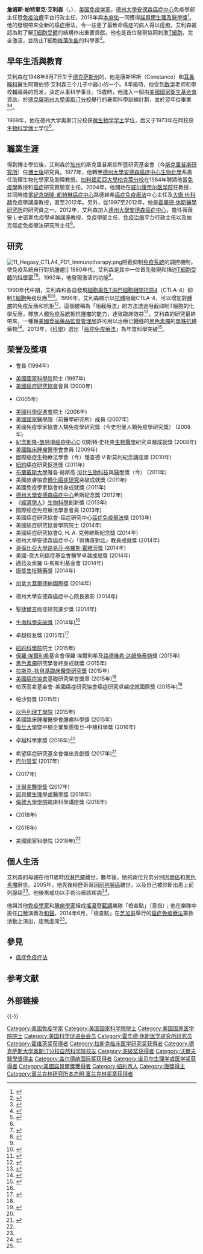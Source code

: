 {{otheruses|詹姆斯·埃里森}}
{{Blpsources|time=2014-06-29T03:45:31+00:00}}
{{NoteTA
|T= zh-tw:詹姆士·艾立遜;zh-cn:詹姆斯·艾利森;zh-hk:占士·艾利臣;
|1 = zh-tw:詹姆士;zh-cn:詹姆斯;zh-hk:占士;
|2 = zh-tw:艾立遜;zh-cn:艾利森;zh-hk:艾利臣;
|3 = zh-tw:喬治;zh-cn:乔治;zh-hk:佐治;
}}
{{Infobox scientist
| name              = 詹姆士·艾立遜 {{Nobel icon|生理學或醫學}}<br />James P. Allison
| image             = James P. Allison EM1B5564 (46157222712).jpg
| image_size        = 
| alt               = 
| caption           = 詹姆士·艾立遜在2018年時
| birth_name        = James Patrick Allison<ref>{{Cite web|title=James Patrick Allison, PhD|url=https://www.asco.org/people/james-patrick-allison-phd|publisher=[[美國臨床腫瘤醫學會|美國臨床腫瘤醫學會]]|accessdate=2018-10-03|archive-date=2020-09-14|archive-url=https://web.archive.org/web/20200914230759/https://www.asco.org/people/james-patrick-allison-phd|dead-url=no}}</ref>
| birth_date        = {{Birth date and age|1948|8|7}}<ref>{{Cite web|title=James P. Allison Facts|url=https://www.nobelprize.org/prizes/medicine/2018/allison/facts/|publisher=[[諾貝爾基金會|諾貝爾基金會]]|accessdate=2018-10-03|archive-date=2019-02-11|archive-url=https://web.archive.org/web/20190211030701/https://www.nobelprize.org/prizes/medicine/2018/allison/facts/|dead-url=no}}</ref>
| birth_place       = {{USA}}[[德克薩斯州|德克薩斯州]]{{Link-en|艾里斯|Alice, Texas}}
| death_date        = 
| death_place       = 
| resting_place     = 
| resting_place_coordinates = 
| residence         = {{USA}}[[德克薩斯州|德克薩斯州]][[休斯頓|休斯頓]]
| citizenship       = 
| nationality       = {{USA}}
| fields            = [[免疫學|免疫學]]
| workplaces        = [[德州大學安德森癌症中心|德州大學安德森癌症中心]] <br/> [[康乃爾大學威爾醫學院|康乃爾大學威爾醫學院]] <br/> [[紀念斯隆-凱特琳癌症中心|紀念斯隆-凱特琳癌症中心]] <br/> {{Link-en|加利福尼亞大學舊金山分校醫學院|UCSF School of Medicine}} <br/> [[加利福尼亞大學柏克萊分校|加利福尼亞大學柏克萊分校]] <br/> [[德克薩斯州大學奧斯汀分校|德克薩斯州大學奧斯汀分校]]
| alma_mater        = [[德州大學奧斯汀分校|德州大學奧斯汀分校]] <br/> 斯克里普斯診所暨研究基金會（今[[斯克里普斯研究所|斯克里普斯研究所]]）
| thesis_title      = Studies on bacterial asparaginases: isolation and characterization of a tumor inhibitory asparaginase from Alcaligenes eutrophus– Insolubilization of L-asparaginase by covalent attachment to nylon tubing
| thesis_url        = https://www.worldcat.org/title/studies-on-bacterial-asparaginases-isolation-and-characterization-of-a-tumor-inhibitory-asparaginase-from-alcaligenes-eutrophus-insolubilization-of-l-asparaginase-by-covalent-attachment-to-nylon-tubing/oclc/890196624&referer=brief_results
| thesis_year       = 1973
| doctoral_advisor  = 佐治·巴里·基托（George Barrie Kitto）<ref>{{Cite news|author1=Benson, Eric|title=The Iconoclast|url=https://www.texasmonthly.com/articles/jim-allison-and-the-search-for-the-cure-for-cancer/|accessdate=2018-10-03|publisher={{Link-en|德州月刊|Texas Monthly}}|date=2016-11|archive-date=2020-12-02|archive-url=https://web.archive.org/web/20201202164212/https://www.texasmonthly.com/articles/jim-allison-and-the-search-for-the-cure-for-cancer/|dead-url=no}}</ref>
| academic_advisors = 
| doctoral_students = 
| notable_students  = 
| known_for         = [[癌症免疫療法|癌症免疫療法]] <br/> [[細胞毒性T淋巴細胞相關抗原4|細胞毒性T淋巴細胞相關抗原4]]（CTLA-4）功能研究 <br/> {{Link-en|CD28|CD28}}協同刺激[[T細胞|T細胞]] <br/> 發展抗CTLA-4癌症藥物
| influences        = 
| influenced        = 
| awards            = {{Link-en|威廉·B·高里獎|William B. Coley Award}} (2005) <br/> {{Link-en|美國免疫學家協會|American Association of Immunologists}}終身成就獎 (2011) <br/> 《[[經濟學人|經濟學人]]》生物科學創新獎 (2013) <br/> [[生命科學突破獎|生命科學突破獎]] (2014) <br/> [[唐獎|唐獎生技醫藥獎]] (2014) <br/> [[路易莎·格罗斯·霍维茨奖|路易莎·格罗斯·霍维茨奖]] (2014) <br/> {{Link-en|哈維獎|Harvey Prize}} (2014) <br/> [[蓋爾德納國際獎|加拿大蓋爾德納國際獎]] (2014) <br/> [[拉斯克臨床醫學研究獎|拉斯克-狄貝基臨床醫學研究獎]] (2015) <br/> [[美國癌症協會|美國癌症協會]]基礎研究榮譽獎章 (2015) <br/> [[沃爾夫醫學獎|沃爾夫醫學獎]] (2017) <br/> {{Link-en|費薩爾國王國際獎|King Faisal International Prize}} (2017) <br/> [[巴尔赞奖|巴尔赞奖]] (2017) <br/> [[诺贝尔生理学或医学奖|诺贝尔生理学或医学奖]] (2018)
| signature         = 
| signature_alt     = 
| website           = 
| footnotes         = 
| spouse            = 帕德曼莉·沙馬（Padmanee Sharma）<ref>{{Cite news|author1=George, Cindy|title=MD Anderson immunologist James P. Allison, Ph.D., named Nobel laureate|url=http://www.tmc.edu/news/2018/10/md-anderson-immunologist-james-p-allison-ph-d-named-nobel-laureate/|accessdate=2018-10-03|publisher={{Link-en|德克薩斯醫療中心|Texas Medical Center}}|date=2018-10-01|archive-date=2020-12-05|archive-url=https://web.archive.org/web/20201205112921/https://www.tmc.edu/news/2018/10/md-anderson-immunologist-james-p-allison-ph-d-named-nobel-laureate/|dead-url=no}}</ref>
}}

'''詹姆斯·帕特里克·艾利森'''（{{Lang-en|James Patrick Allison}}，{{Bd|1948年|8月7日}}），[[美国|美国]][[免疫学|免疫学家]]，[[德州大學安德森癌症中心|德州大學安德森癌症中心]]免疫學部主任暨[[免疫治療|免疫治療]]平台行政主任，2018年與[[本庶佑|本庶佑]]一同獲得[[諾貝爾生理及醫學獎|諾貝爾生理及醫學獎]]<ref>{{Cite press release|last=|first=|date=2018-10-01|title=The Nobel Prize in Physiology or Medicine 2018|url=https://www.nobelprize.org/prizes/medicine/2018/press-release/|location=|publisher=[[諾貝爾基金會|諾貝爾基金會]]|agency=|access-date=2018-10-06|archive-date=2018-10-01|archive-url=https://web.archive.org/web/20181001112352/https://www.nobelprize.org/prizes/medicine/2018/press-release/|dead-url=no}}</ref>。他的發現帶來全新的癌症療法，令一些患了最致命癌症的病人得以痊癒。艾利森被認為對了解[[T細胞受體|T細胞受體]]的結構作出重要貢獻。他也是首位發現{{Link-en|CD28|CD28}}協同刺激[[T細胞|T細胞]]，完全激活{{Link-en|初始T細胞|Naive T cell}}，並防止T細胞[[株落失能|株落失能]]的科學家<ref name="CD28">{{Cite journal|author1=Harding, Fiona A.|author2=McArthur, James G.|author3=Gross, Jane A.|author4=Raulet, David H.|author5=Allison, James P.|title=CD28-mediated signalling co-stimulates murine T cells and prevents induction of anergy in T-cell clones|journal=[[自然_(期刊)|自然]]|date=1992-04-16|volume=356|issue=6370|pages=607-609|doi=10.1038/356607a0|pmid=1313950}}</ref>。

== 早年生活與教育 ==
艾利森在1948年8月7日生于[[德克萨斯州|德克萨斯州]]的{{Link-en|艾里斯|Alice, Texas}}，他是康斯坦斯（Constance）和[[耳鼻喉科學|耳鼻喉科]]醫生阿爾伯特·艾利森三个儿子中最小的一个。8年級時，他受到[[数学|数学]]老师和學校輔導員的启发，決定从事科学事业。15歲時，他進入一個由[[美國國家衛生基金會|美國國家衛生基金會]]資助，於[[德克薩斯州大學奧斯汀分校|德克薩斯州大學奧斯汀分校]]舉行的暑期科學訓練計劃，並於翌年從{{Link-en|艾里斯高中|Alice High School}}畢業<ref name="ascopost">{{Cite news|author1=Cavallo, Jo|title=Immunotherapy Research of James P. Allison, PhD,  Has Led to a Paradigm Shift in the Treatment of Cancer|url=http://www.ascopost.com/issues/september-15-2014/immunotherapy-research-of-james-p-allison-phd-has-led-to-a-paradigm-shift-in-the-treatment-of-cancer/|accessdate=2018-10-07|work=美國臨床腫瘤醫學會報|date=2014-09-15|archive-date=2018-12-24|archive-url=https://web.archive.org/web/20181224033437/http://www.ascopost.com/issues/september-15-2014/immunotherapy-research-of-james-p-allison-phd-has-led-to-a-paradigm-shift-in-the-treatment-of-cancer|dead-url=no}}</ref><ref>{{Cite news|author1=Lopez, Monica|title=Alice native Dr. James Allison awarded 2018 Nobel Prize in Physiology or Medicine|url=https://www.caller.com/story/news/local/2018/10/01/south-texas-doctor-receives-nobel-prize-cancer-research/1485767002/|accessdate=2018-10-07|work=[[聖體市_(德克薩斯州)|聖體市]]時報|date=2018-10-01|archive-date=2021-02-27|archive-url=https://web.archive.org/web/20210227133237/https://www.caller.com/story/news/local/2018/10/01/south-texas-doctor-receives-nobel-prize-cancer-research/1485767002/|dead-url=no}}</ref>。

1969年，他在德州大学奥斯汀分校获[[微生物学|微生物学]][[学士|学士]]学位，后又于1973年在同校获[[生物科学|生物科学]][[博士|博士]]学位<ref name="mdanderson">{{Cite web|title=James P. Allison, Ph.D.|url=https://faculty.mdanderson.org/profiles/james_allison.html|publisher=[[德州大學安德森癌症中心|德州大學安德森癌症中心]]|accessdate=2018-10-08|archive-date=2016-12-21|archive-url=https://web.archive.org/web/20161221110602/http://faculty.mdanderson.org/James_Allison/Default.asp?SNID=0|dead-url=no}}</ref>。

== 職業生涯 ==
得到博士學位後，艾利森於[[加州|加州]]的斯克里普斯診所暨研究基金會（今[[斯克里普斯研究所|斯克里普斯研究所]]）任[[博士後|博士後]]研究員。1977年，他轉至[[德州大學安德森癌症中心|德州大學安德森癌症中心]][[生物化學|生物化學]]系擔任助理生物化學家及助理教授。[[加利福尼亞大學柏克萊分校|加利福尼亞大學柏克萊分校]]在1984年聘請他當[[免疫學|免疫學]]教授和[[癌症|癌症]]研究實驗室主任。2004年，他開始在[[威尔康奈尔医学院|威尔康奈尔医学院]]任教授，並同時擔當[[紀念斯隆-凱特琳癌症中心|紀念斯隆-凱特琳癌症中心]]路德維希[[癌症免疫療法|癌症免疫療法]]中心主任及[[大衛·漢密頓·科赫|大衛·H·科赫]]免疫學講座教授，直至2012年。另外，從1997至2012年，他是[[霍華德·休斯醫學研究所|霍華德·休斯醫學研究所]]的研究員之一。2012年，艾利森加入[[德州大學安德森癌症中心|德州大學安德森癌症中心]]，擔任薇薇安·L·史密斯免疫學卓越講座教授、免疫學部主任、[[免疫治療|免疫治療]]平台行政主任以及帕克癌症免疫療法研究所主任<ref name="mdanderson"/>。

== 研究 ==
[[File:11_Hegasy_CTLA4_PD1_Immunotherapy.png|thumb]]阻截抑制[[免疫系統|免疫系統]]的調控機制，使免疫系統自行對抗腫瘤]]
1980年代，艾利森是其中一位首先發現和描述[[T細胞受體|T細胞受體]]的[[科學家|科學家]]<ref>{{Cite journal|author1=Allison, James P.|author2=McIntyre, Bradley W.|author3=Bloch, David|title=Tumor-specific antigen of murine T-lymphoma defined with monoclonal antibody|journal={{Link-en|免疫學期刊)|Journal of Immunology}}|date=1982-11|volume=129|issue=5|pages=2293-2300|pmid=6181166|accessdate=2018-10-12}}</ref><ref>{{Cite journal|author1=Allison, James P.|author2=McIntyre, Bradley W.|author3=Ridge, Linda L.|author4=Gross-Pelose, Jane|author5=Lanier, Lewis L.|title=Molecular characterization of the murine T cell antigen receptor and associated structures |journal={{Link-en|美國實驗生物學學會聯會|Federation of American Societies for Experimental Biology}}通訊|date=1985-10-01|pmid=2412897|accessdate=2018-10-12}}</ref>。1992年，他發現{{Link-en|CD28|CD28}}激活{{Link-en|初始T細胞|Naive T cell}}的功能<ref name="CD28"/>。

1990年代中期，艾利森和{{Link-en|傑佛瑞·布萊斯頓|Jeffrey Bluestone}}各自發現[[細胞毒性T淋巴細胞相關抗原4|細胞毒性T淋巴細胞相關抗原4]]（CTLA-4）抑制[[T細胞|T細胞]]免疫反應<ref>{{Cite journal|author1=Krummel, Matthew F.|author2=Allison, James P.|title=CD28 and CTLA-4 have opposing effects on the response of T cells to stimulation|journal={{Link-en|實驗醫學期刊|Journal of Experimental Medicine}}|date=1995-08-01|volume=182|issue=2|pages=459-465|doi=10.1084/jem.182.2.459|pmid=7543139|accessdate=2018-10-10}}</ref><ref>{{Cite journal|author1=Walunas, Theresa L.|author2=Lenschow, Deborah J.|author3=Bakker, Christina Y.|author4=Linsley, Peter S.|author5=Freeman, Gordon J.|author6=Green, Jonathan M.|author7=Thompson, Craig B.|author8=Bluestone, Jeffrey A.|title=CTLA-4 can function as a negative regulator of T cell activation|journal={{Link-en|免疫 (期刊)|Immunity (journal)|免疫}}|date=1994-08|volume=1|issue=5|pages=405-413|doi=10.1016/1074-7613(94)90071-X|pmid=7882171|accessdate=2018-10-10}}</ref>。1996年，艾利森顯示以[[抗體|抗體]]阻礙CTLA-4，可以增加對[[腫瘤|腫瘤]]的免疫反應和抗拒<ref>{{Cite journal|author1=Leach, Dana R.|author2=Krummel, Matthew F.|author3=Allison, James P.|title=Enhancement of antitumor immunity by CTLA-4 blockade|journal=[[科學_(期刊)|科學]]|date=1996-03-22|volume=271|issue=5256|pages=1734-1736|doi=10.1126/science.271.5256.1734|pmid=8596936|accessdate=2018-10-10}}</ref>。這個被稱為「{{Link-en|免疫檢查點|Immune checkpoint}}阻截療法」的方法透過阻截抑制T細胞的化學反應，釋放人體[[免疫系統|免疫系統]]抵抗腫瘤的能力，達致臨床效益<ref>{{Cite web|title=James P. Allison, Ph.D.|url=https://www.cancerresearch.org/immunotherapy/stories/scientists/james-p-allison-phd|publisher={{Link-en|癌症研究中心|Cancer Research Institute}}|accessdate=2018-10-11|archive-date=2021-04-28|archive-url=https://web.archive.org/web/20210428124849/http://www.cancerresearch.org/immunotherapy/stories/scientists/james-p-allison-phd|dead-url=no}}</ref>。艾利森的研究最終帶來{{Link-en|伊匹單抗|Ipilimumab}}，一種獲[[美國食品藥品監督管理局|美國食品藥品監督管理局]]許可用以治療已[[遠端轉移|轉移]]的[[黑色素瘤|黑色素瘤]]的[[單株抗體|單株抗體]]藥物<ref>{{Cite news|author1=Grady, Denise|title=2018 Nobel Prize in Medicine Awarded to 2 Cancer Immunotherapy Researchers|url=https://www.nytimes.com/2018/10/01/health/nobel-prize-medicine.html|accessdate=2018-10-11|work=[[紐約時報|紐約時報]]|date=2018-10-01|archive-date=2021-03-07|archive-url=https://web.archive.org/web/20210307115607/https://www.nytimes.com/2018/10/01/health/nobel-prize-medicine.html|dead-url=no}}</ref>。2013年，《[[科學_(學術期刊)|科學]]》選出「[[癌症免疫療法|癌症免疫療法]]」為年度科學突破<ref>{{Cite journal|author1=Couzin-Frankel, Jennifer|title=Cancer Immunotherapy|journal=[[科學_(學術期刊)|科學]]|date=2013-12-20|volume=342|issue=6165|pages=1432-1433|doi=10.1126/science.342.6165.1432|pmid=24357284|accessdate=2018-10-12}}</ref>。

== 荣誉及獎項 ==
* {{Link-en|美國免疫學家協會|American Association of Immunologists}}會員 (1994年)
* [[美國國家科學院|美國國家科學院]]院士 (1997年)
* [[美國癌症研究協會|美國癌症研究協會]]會員 (2000年)
* {{Link-en|癌症研究中心|Cancer Research Institute}}{{Link-en|威廉·B·高里獎|William B. Coley Award}} (2005年)
* [[美國科學促進會|美國科學促進會]]院士 (2006年)
* [[美國國家醫學院|美國國家醫學院]]（前醫學研究所）成員 (2007年)
* 美國免疫學家協會{{Link-en|丹拿基金會|Dana Foundation}}人類免疫學研究獎（今史坦曼人類免疫學研究獎） (2008年)
* [[紀念斯隆-凱特琳癌症中心|紀念斯隆-凱特琳癌症中心]]C·切斯特·史托克[[生物醫學|生物醫學]]研究卓越成就獎 (2008年)
* [[美國臨床腫瘤醫學會|美國臨床腫瘤醫學會]]會員 (2009年)
* 國際癌症生物療法學會（今{{Link-en|國際癌症免疫療法學會|Society for Immunotherapy of Cancer}}）理查德·V·斯莫利紀念講座席 (2010年)
* [[紐約|紐約]]{{Link-en|吉爾達會|Gilda's Club}}癌症研究促進獎 (2011年)
* [[布蘭戴斯大學|布蘭戴斯大學]]雅各·赫斯高·加比[[生物科技|生物科技]]與[[醫學|醫學]]獎（今{{Link-en|雅各及路易絲·加比生物科技與醫學獎|Gabbay Award}}） (2011年)
* 美國皮膚協會[[轉譯醫學|轉化癌症研究]]突破成就獎 (2011年)
* 美國免疫學家協會終身成就獎 (2011年)
* [[德州大學安德森癌症中心|德州大學安德森癌症中心]]希斯紀念獎 (2012年)
* 《[[經濟學人|經濟學人]]》[[生物科學|生物科學]]創新獎 (2013年)
* 國際癌症免疫療法學會會員 (2013年)
* 美國癌症研究協會-癌症研究中心{{Link-en|洛依德·J·奧德|Lloyd J. Old}}[[癌症免疫療法|癌症免疫療法]]獎 (2013年)
* 美國癌症研究協會學院院士 (2014年)
* 美國癌症研究協會G. H. A. 克勞維斯紀念獎 (2014年)
* 德州大學安德森癌症中心{{Link-en|達拉斯-沃斯堡|Dallas–Fort Worth metroplex}}「與傳奇對話」教員成就獎 (2014年)
* [[哥倫比亞大學|哥倫比亞大學]][[路易莎·格羅斯·霍維茨獎|路易莎·格羅斯·霍維茨獎]] (2014年)
* 美國-意大利癌症基金會醫學卓越成就獎 (2014年)
* 邁菈及索羅·G·馬斯利基金會{{Link-en|馬斯利獎|Massry Prize}} (2014年)
* [[唐獎|唐獎生技醫藥獎]] (2014年)
* {{Link-en|蓋爾德納基金會|Gairdner Foundation}}[[蓋爾德納國際獎|加拿大蓋爾德納國際獎]] (2014年)
* 德州大學安德森癌症中心院長表彰 (2014年)
* {{Link-en|國家癌症研究基金會|National Foundation for Cancer Research}}[[阿爾伯特·聖捷爾吉|聖捷爾吉]]癌症研究進步獎 (2014年)
* [[生命科學突破獎|生命科學突破獎]] (2014年)<ref name="mdanderson"/>
* {{Link-en|德州大學奧斯汀分校舊生會|Texas Exes}}卓越校友獎 (2015年)<ref>{{Cite web|title=Distinguished Alumnus Award|url=https://www.texasexes.org/about-us/awards/distinguished-alumnus-award|publisher={{Link-en|德州大學奧斯汀分校舊生會|Texas Exes}}|accessdate=2018-10-17|archive-date=2021-02-25|archive-url=https://web.archive.org/web/20210225044742/https://www.texasexes.org/about-us/awards/distinguished-alumnus-award|dead-url=no}}</ref>
* [[紐約科學院|紐約科學院]]院士 (2015年)
* [[保羅·埃爾利希|保羅·埃爾利希]]基金會保羅·埃爾利希及[[路德维希·达姆施泰特|路德维希·达姆施泰特]]獎 (2015年)
* [[黑色素瘤|黑色素瘤]]研究學會終身成就獎 (2015年)
* [[拉斯克獎|拉斯克-狄貝基臨床醫學研究獎]] (2015年)
* [[美國癌症協會|美國癌症協會]]基礎研究榮譽獎章 (2015年)<ref name="mdanderson"/>
* 帕茨高拿基金會-美國癌症研究協會癌症研究卓越成就國際獎 (2015年)<ref>{{Cite web|title=Pezcoller Foundation-AACR International Award for Extraordinary Achievement in Cancer Research Recipients|url=https://www.aacr.org/Research/Awards/PAGES/PEZCOLLER-FOUNDATION-AACR-AWARD___8470D6.ASPX|publisher=[[美國癌症研究協會|美國癌症研究協會]]|access-date=2018-10-18|archive-url=https://archive.today/20181117102729/https://www.aacr.org/Research/Awards/PAGES/PEZCOLLER-FOUNDATION-AACR-AWARD___8470D6.ASPX|archive-date=2018-11-17|dead-url=yes}}</ref>
* {{Link-en|帕沙努基金會|Passano Foundation}}帕沙努獎 (2015年)
* [[以色列理工學院|以色列理工學院]]{{Link-en|哈維獎|Harvey Prize}} (2015年)
* 美國臨床腫瘤醫學會腫瘤科學獎 (2015年)
* [[復旦大學|復旦大學]]暨中植企業集團復旦-中植科學獎 (2016年)
* {{Link-en|美國癌症研究所聯會|Passano Foundation}}卓越科學家獎 (2016年)<ref name="mdanderson"/>
* 希望癌症研究基金會傑出貢獻獎 (2017年)<ref>{{Cite web|title=2017 Honorees|url=http://www.hope-funds.org/honorees/2017-honorees/|publisher=希望癌症研究基金會|accessdate=2018-10-18|archive-date=2021-01-28|archive-url=https://web.archive.org/web/20210128000422/http://www.hope-funds.org/honorees/2017-honorees/|dead-url=no}}</ref>
* [[巴尔赞奖|巴尔赞奖]] (2017年)
* {{Link-en|舍貝里獎|Sjöberg Prize}} (2017年)
* [[沃爾夫醫學獎|沃爾夫醫學獎]] (2017年)
* [[諾貝爾生理學或醫學獎|諾貝爾生理學或醫學獎]] (2018年)
* [[倫敦大學學院|倫敦大學學院]]臨床科學講座獎 (2018年)
* {{Link-en|阿伯尼醫學中心|Albany Medical Center}}{{Link-en|醫學與生物醫學研究獎|Albany Medical Center Prize}} (2018年)
* {{Link-en|西班牙外換銀行基金會知識先驅生物醫學獎|BBVA Foundation Frontiers of Knowledge Award}} (2018年)
* 美國國家科學院{{Link-en|潔西·史蒂文森·科瓦倫科獎章|Jessie Stevenson Kovalenko Medal}} (2018年)<ref name="mdanderson"/>

== 個人生活 ==
艾利森的母親在他11歲時因[[淋巴瘤|淋巴瘤]]離世。數年後，她的兩位兄弟分別因[[肺癌|肺癌]]和[[黑色素瘤|黑色素瘤]]辭世。2005年，他先後經歷哥哥因[[前列腺癌|前列腺癌]]離世，以及自己被診斷出患上前列腺癌<ref name="ascopost"/>。他後來成功以手術治療該疾病<ref>{{Cite news|author1=Piore, Adam|title=James Allison Has Unfinished Business with Cancer|url=https://www.technologyreview.com/s/604086/immunotherapy-pioneer-james-allison-has-unfinished-business-with-cancer/|accessdate=2018-10-21|work=[[麻省理工科技評論|麻省理工科技評論]]|date=2017-04-24|archive-date=2019-06-18|archive-url=https://web.archive.org/web/20190618131910/https://www.technologyreview.com/s/604086/immunotherapy-pioneer-james-allison-has-unfinished-business-with-cancer/|dead-url=no}}</ref>。

他與其他[[免疫學|免疫學家]]和[[腫瘤學|腫瘤學家]]組成[[搖滾|搖滾]]暨[[藍調|藍調]]樂隊「檢查點」（意指{{Link-en|免疫檢查點|Immune checkpoint}}）；他在樂隊中擔任[[口琴|口琴]]演奏及[[和聲歌手|和聲]]。2014年6月，「檢查點」在[[芝加哥|芝加哥]]{{Link-en|藍調之屋|House of Blues}}舉行的{{Link-en|國際癌症免疫療法學會|Society for Immunotherapy of Cancer}}[[癌症免疫療法|癌症免疫療法]]籌款活動上演出，座無虛席<ref name="ascopost"/>。

== 參見 ==
* [[癌症免疫疗法|癌症免疫疗法]]

== 参考文献 ==
{{Reflist|2}}

== 外部链接 ==
{{-}}
{{诺贝尔生理学或医学奖获得者}}
{{2018年诺贝尔奖获得者}}
{{唐獎得主}}
{{沃尔夫医学奖}}
{{突破奖获得者}}
{{加拿大盖尔德纳国际奖获得者}}
{{路易莎·格罗斯·霍维茨奖获得者}}
{{拉斯克-德贝基临床医学研究奖获得者}}
{{富兰克林研究所本杰明·富兰克林奖章获得者}}

{{Authority control}}
{{DEFAULTSORT:Allison, James P.}}
[[Category:美国免疫学家|Category:美国免疫学家]]
[[Category:美国国家科学院院士|Category:美国国家科学院院士]]
[[Category:美国国家医学院院士|Category:美国国家医学院院士]]
[[Category:美国科学促进会会员|Category:美国科学促进会会员]]
[[Category:霍华德·休斯医学研究所研究员|Category:霍华德·休斯医学研究所研究员]]
[[Category:霍维茨奖获得者|Category:霍维茨奖获得者]]
[[Category:拉斯克临床医学研究奖获得者|Category:拉斯克临床医学研究奖获得者]]
[[Category:德克萨斯大学奥斯汀分校自然科学院校友|Category:德克萨斯大学奥斯汀分校自然科学院校友]]
[[Category:突破奖获得者|Category:突破奖获得者]]
[[Category:沃爾夫醫學獎得主|Category:沃爾夫醫學獎得主]]
[[Category:盖尔德纳国际奖获得者|Category:盖尔德纳国际奖获得者]]
[[Category:诺贝尔生理学或医学奖获得者|Category:诺贝尔生理学或医学奖获得者]]
[[Category:美國諾貝爾獎獲得者|Category:美國諾貝爾獎獲得者]]
[[Category:紐約市人|Category:紐約市人]]
[[Category:唐獎得主|Category:唐獎得主]]
[[Category:富兰克林研究所本杰明·富兰克林奖章获得者|Category:富兰克林研究所本杰明·富兰克林奖章获得者]]